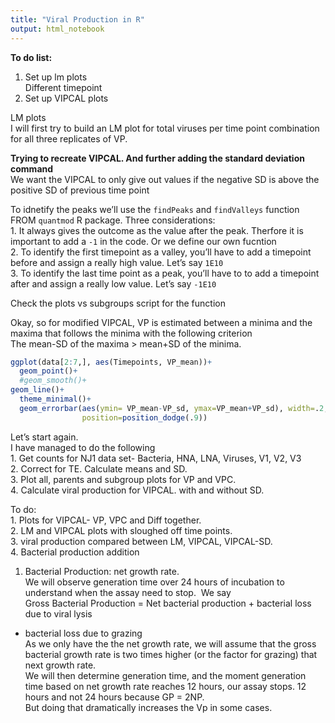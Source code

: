 ```yaml
---
title: "Viral Production in R"
output: html_notebook
---
```


**To do list:**

1. Set up lm plots\
  Different timepoint\
2. Set up VIPCAL plots



LM plots\
I will first try to build an LM plot for total viruses per time point combination
for all three replicates of VP.\




**Trying to recreate VIPCAL. And further adding the standard deviation command**\
We want the VIPCAL to only give out values if the negative SD is above the positive 
SD of previous time point


To idnetify the peaks we'll use the `findPeaks` and `findValleys` function FROM 
`quantmod` R package. Three considerations:\
1. It always gives the outcome as the value after the peak. Therfore it is important
to add a `-1` in the code. Or we define our own fucntion\
2. To identify the first timepoint as a valley, you'll have to add a timepoint before
and assign a really high value. Let's say `1E10`\
3. To identify the last time point as a peak, you'll have to to add a timepoint after
and assign a really low value. Let's say `-1E10`



Check the plots vs subgroups script for the function




Okay, so for modified VIPCAL, VP is estimated between a minima and the maxima that follows the minima
with the following criterion\
The mean-SD of the maxima > mean+SD of the minima. 

```r
ggplot(data[2:7,], aes(Timepoints, VP_mean))+
  geom_point()+
  #geom_smooth()+
geom_line()+
  theme_minimal()+
  geom_errorbar(aes(ymin= VP_mean-VP_sd, ymax=VP_mean+VP_sd), width=.2,
                position=position_dodge(.9))
```

  
  
  
  
  
  Let's start again. \
  I have managed to do the following\
  1. Get counts for NJ1 data set- Bacteria, HNA, LNA, Viruses, V1, V2, V3\
  2. Correct for TE. Calculate means and SD. \
  3. Plot all, parents and subgroup plots for VP and VPC. \
  4. Calculate viral production for VIPCAL. with and without SD. \
  
  To do:\
  1. Plots for VIPCAL- VP, VPC and Diff together.\
  2. LM and VIPCAL plots with sloughed off  time points. \
  3. viral production compared between LM, VIPCAL, VIPCAL-SD.\
  4. Bacterial production addition
  
  
  
1. Bacterial Production: net growth rate.\
We will observe generation time over 24 hours of incubation to understand when the
assay need to stop.\ 
We say \
Gross Bacterial Production = Net bacterial production + bacterial loss due to viral lysis 
+ bacterial loss due to grazing\
As we only have the the net growth rate, we will assume that the gross bacterial growth rate
is two times higher (or the factor for grazing) that next growth rate.\
We will then determine generation time, and the moment generation time based on net growth rate
reaches 12 hours, our assay stops. 12 hours and not 24 hours because GP = 2NP.\
But doing that dramatically increases the Vp in some cases. 




